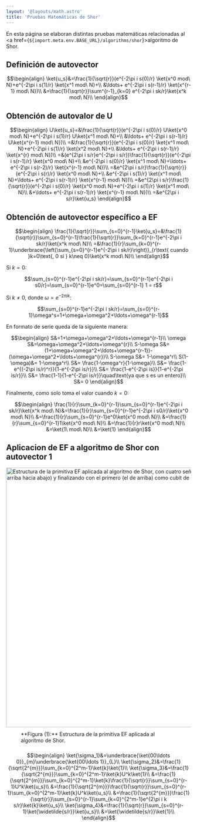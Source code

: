 ```yaml
---
layout: '@layouts/math.astro'
title: 'Pruebas Matemáticas de Shor'
---
```



En esta página se elaboran distintas pruebas matemáticas relacionadas al <a href={`${import.meta.env.BASE_URL}/algorithms/shor`}>algoritmo de Shor</a>.

## Definición de autovector
```math
\begin{align}
\ket{u_s}&=\frac{1}{\sqrt{r}}(e^{-2\pi i s(0)/r} \ket{x^0 mod\ N}+e^{-2\pi i s(1)/r} \ket{x^1 mod\ N}+\\
&\ldots+ e^{-2\pi i s(r-1)/r} \ket{x^{r-1} mod\ N})\\
&=\frac{1}{\sqrt{r}}\sum^{r-1}_{k=0} e^{-2\pi i sk/r}\ket{x^k mod\ N}\\
\end{align}
```

## Obtención de autovalor de U
```math
\begin{align}
U\ket{u_s}=&\frac{1}{\sqrt{r}}(e^{-2\pi i s(0)/r} U\ket{x^0 mod\ N}+e^{-2\pi i s(1)/r} U\ket{x^1 mod\ N}+\\
&\ldots+ e^{-2\pi i s(r-1)/r} U\ket{x^{r-1} mod\ N})\\
=&\frac{1}{\sqrt{r}}(e^{-2\pi i s(0)/r} \ket{x^1 mod\ N}+e^{-2\pi i s(1)/r} \ket{x^2 mod\ N}+\\
&\ldots+ e^{-2\pi i s(r-1)/r} \ket{x^{r} mod\ N})\\
=&(e^{2\pi i s/r}e^{-2\pi i s/r})\frac{1}{\sqrt{r}}(e^{-2\pi i s(r-1)/r} \ket{x^0 mod\ N}+\\
&e^{-2\pi i s(0)/r} \ket{x^1 mod\ N}+\ldots+ e^{-2\pi i s(r-2)/r} \ket{x^{r-1} mod\ N})\\
=&e^{2\pi i s/r}\frac{1}{\sqrt{r}}(e^{-2\pi i s(r)/r} \ket{x^0 mod\ N}+\\
&e^{-2\pi i s(1)/r} \ket{x^1 mod\ N}+\ldots+ e^{-2\pi i s(r-1)/r} \ket{x^{r-1} mod\ N})\\
=&e^{2\pi i s/r}\frac{1}{\sqrt{r}}(e^{-2\pi i s(0)/r} \ket{x^0 mod\ N}+e^{-2\pi i s(1)/r} \ket{x^1 mod\ N}\\
&+\ldots+ e^{-2\pi i s(r-1)/r} \ket{x^{r-1} mod\ N})\\
=&e^{2\pi i s/r}\ket{u_s}
\end{align}
```

## Obtención de autovector específico a EF
```math
\begin{align}
\frac{1}{\sqrt{r}}\sum_{s=0}^{r-1}\ket{u_s}=&\frac{1}{\sqrt{r}}\sum_{s=0}^{r-1}\frac{1}{\sqrt{r}}\sum_{k=0}^{r-1}e^{-2\pi i sk/r}\ket{x^k mod\ N}\\
=&\frac{1}{r}\sum_{k=0}^{r-1}\underbrace{\left(\sum_{s=0}^{r-1}e^{-2\pi i sk/r}\right)}_{r\text{ cuando }k=0\text{, 0 si } k\neq 0}\ket{x^k mod\ N}\\
\end{align}
```
Si $k=0$:
```math
\sum_{s=0}^{r-1}e^{-2\pi i sk/r}=\sum_{s=0}^{r-1}e^{-2\pi i s0/r}=\sum_{s=0}^{r-1}e^0=\sum_{s=0}^{r-1} 1 = r
```
Si $k\neq 0$, donde $\omega=e^{-2\pi i k}$:
```math
\sum_{s=0}^{r-1}e^{-2\pi i sk/r}=\sum_{s=0}^{r-1}\omega^s=1+\omega+\omega^2+\ldots+\omega^{r-1}
```
En formato de serie queda de la siguiente manera:
```math
\begin{align}
S&=1+\omega+\omega^2+\ldots+\omega^{r-1}\\
\omega S&=\omega+\omega^2+\ldots+\omega^{r}\\
S-\omega S&=(1+\omega+\omega^2+\ldots+\omega^{r-1})-(\omega+\omega^2+\ldots+\omega^{r})\\
S-\omega S&= 1-\omega^r\\
S(1-\omega)&= 1-\omega^r\\
S&= \frac{1-\omega^r}{1-\omega}\\
S&= \frac{1-e^{(-2\pi is/r)^r}}{1-e^{-2\pi is/r}}\\
S&= \frac{1-e^{-2\pi is}}{1-e^{-2\pi is/r}}\\
S&= \frac{1-1}{1-e^{-2\pi is/r}}\quad\text{ya que s es un entero}\\
S&= 0
\end{align}
```
Finalmente, como solo toma el valor cuando $k=0$:
```math
\begin{align}
\frac{1}{r}\sum_{k=0}^{r-1}\sum_{s=0}^{r-1}e^{-2\pi i sk/r}\ket{x^k mod\ N}&=\frac{1}{r}\sum_{s=0}^{r-1}e^{-2\pi i s0/r}\ket{x^0 mod\ N}\\
&=\frac{1}{r}\sum_{s=0}^{r-1}e^0\ket{x^0 mod\ N}\\
&=\frac{1}{r}\sum_{s=0}^{r-1}1\ket{x^0 mod\ N}\\
&=\frac{1}{r}r\ket{x^0 mod\ N}\\
&=\ket{1\ mod\ N}\\
&=\ket{1}
\end{align}
```

## Aplicacion de EF a algoritmo de Shor con autovector 1

<div style='display:flex; justify-content:center; align-items:center; flex-direction:column'>
  <Image
    src={`${import.meta.env.BASE_URL}/shor-pe-steps.png`}
    alt='Estructura de la primitiva EF aplicada al algoritmo de Shor, con cuatro señalizadores indicando las distintas secciones del algoritmo. Las puertas siguen un patron escalonado del cubit de control, empezando por el ultimo (de arriba hacia abajo) y finalizando con el primero (el de arriba) como cubit de control.'
    width='1510'
    height='708'
  />
  <span style='max-width:1510px; padding:10px 40px'>
    **Figura (1):** Estructura de la primitiva EF aplicada al algoritmo de Shor.
  </span>
</div>



```math
\begin{align}
\ket{\sigma_1}&=\underbrace{\ket{00\ldots 0}}_{m}\underbrace{\ket{00\ldots 1}}_{L}\\
\ket{\sigma_2}&=\frac{1}{\sqrt{2^{m}}}\sum_{k=0}^{2^m-1}\ket{k}\ket{1}\\
\ket{\sigma_3}&=\frac{1}{\sqrt{2^{m}}}\sum_{k=0}^{2^m-1}\ket{k}U^k\ket{1}\\
&=\frac{1}{\sqrt{2^{m}}}\sum_{k=0}^{2^m-1}\ket{k}\frac{1}{\sqrt{r}}\sum_{s=0}^{r-1}U^k\ket{u_s}\\
&=\frac{1}{\sqrt{2^{m}}}\frac{1}{\sqrt{r}}\sum_{s=0}^{r-1}\sum_{k=0}^{2^m-1}\ket{k}U^k\ket{u_s}\\
&=\frac{1}{\sqrt{2^{m}}}\frac{1}{\sqrt{r}}\sum_{s=0}^{r-1}\sum_{k=0}^{2^m-1}e^{2\pi i k s/r}\ket{k}\ket{u_s}\\
\ket{\sigma_4}&=\frac{1}{\sqrt{r}}\sum_{s=0}^{r-1}\ket{\widetilde{s/r}}\ket{u_s}\\
&=\ket{\widetilde{s/r}}\ket{1}\\
\end{align}
```


